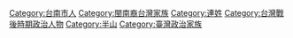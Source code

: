 [[Category:台南市人|Category:台南市人]]
[[Category:閩南裔台灣家族|Category:閩南裔台灣家族]]
[[Category:連姓|Category:連姓]]
[[Category:台灣戰後時期政治人物|Category:台灣戰後時期政治人物]]
[[Category:半山|Category:半山]]
[[Category:臺灣政治家族|Category:臺灣政治家族]]